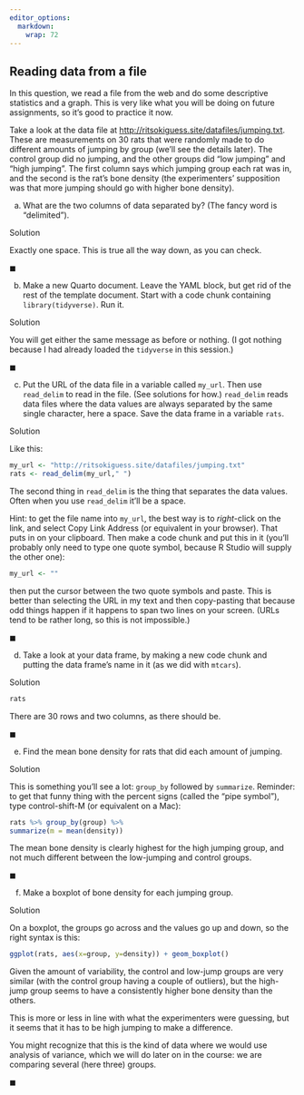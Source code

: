```yaml
---
editor_options: 
  markdown: 
    wrap: 72
---
```


## Reading data from a file

In this question, we read a file from the web and do some descriptive
statistics and a graph. This is very like what you will be doing on
future assignments, so it's good to practice it now.

Take a look at the data file at
<http://ritsokiguess.site/datafiles/jumping.txt>. These are measurements
on 30 rats that were randomly made to do different amounts of jumping by
group (we'll see the details later). The control group did
no jumping, and the other groups did "low jumping" and "high jumping".
The first column says which jumping group each rat was in, and the
second is the rat's bone density (the experimenters' supposition was
that more jumping should go with higher bone density).

(a) What are the two columns of data separated by? (The fancy word is
    "delimited").

Solution

Exactly one space. This is true all the way down, as you can check.

$\blacksquare$

(b) Make a new Quarto document. Leave the YAML block, but get rid of the
    rest of the template document. Start with a code chunk containing
    `library(tidyverse)`. Run it.

Solution

You will get either the same message as before or nothing. (I got
nothing because I had already loaded the `tidyverse` in this session.)

$\blacksquare$

(c) Put the URL of the data file in a variable called `my_url`. Then use
    `read_delim` to read in the file. (See solutions for how.)
    `read_delim` reads data files where the data values are always
    separated by the same single character, here a space. Save the data
    frame in a variable `rats`.

Solution

Like this:

```r
my_url <- "http://ritsokiguess.site/datafiles/jumping.txt"
rats <- read_delim(my_url," ")
```

The second thing in `read_delim` is the thing that separates the data
values. Often when you use `read_delim` it'll be a space.

Hint: to get the file name into `my_url`, the best way is to
*right*-click on the link, and select Copy Link Address (or equivalent
in your browser). That puts in on your clipboard. Then make a code chunk
and put this in it (you'll probably only need to type one quote symbol,
because R Studio will supply the other one):

```r
my_url <- ""
```

then put the cursor between the two quote symbols and paste. This is
better than selecting the URL in my text and then copy-pasting that
because odd things happen if it happens to span two lines on your
screen. (URLs tend to be rather long, so this is not impossible.)

$\blacksquare$

(d) Take a look at your data frame, by making a new code chunk and
    putting the data frame's name in it (as we did with `mtcars`).

Solution

```r
rats
```

There are 30 rows and two columns, as there should be.

$\blacksquare$

(e) Find the mean bone density for rats that did each amount of jumping.

Solution

This is something you'll see a lot: `group_by` followed by `summarize`.
Reminder: to get that funny thing with the percent signs (called the
"pipe symbol"), type control-shift-M (or equivalent on a Mac):

```r
rats %>% group_by(group) %>%
summarize(m = mean(density))
```

The mean bone density is clearly highest for the high jumping group, and
not much different between the low-jumping and control groups.

$\blacksquare$

(f) Make a boxplot of bone density for each jumping group.

Solution

On a boxplot, the groups go across and the values go up and down, so the
right syntax is this:

```r
ggplot(rats, aes(x=group, y=density)) + geom_boxplot()
```

Given the amount of variability, the control and low-jump groups are
very similar (with the control group having a couple of outliers), but
the high-jump group seems to have a consistently higher bone density
than the others.

This is more or less in line with what the experimenters were guessing,
but it seems that it has to be high jumping to make a difference.

You might recognize that this is the kind of data where we would use
analysis of variance, which we will do later on in the course: we are
comparing several (here three) groups.

$\blacksquare$
